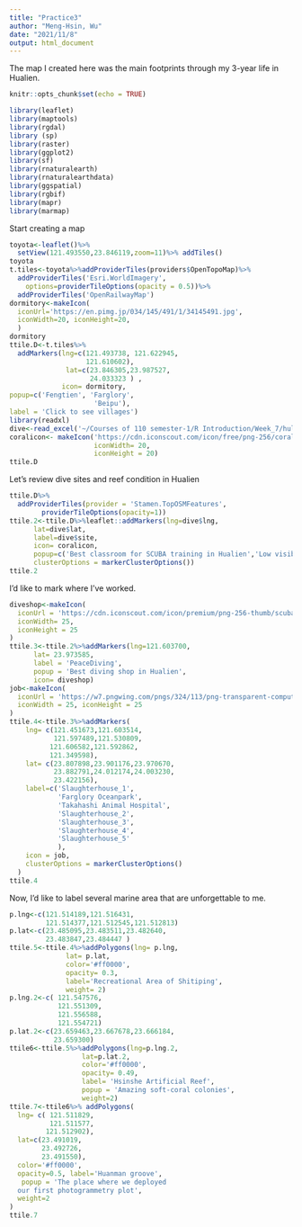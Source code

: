 ```yaml
---
title: "Practice3"
author: "Meng-Hsin, Wu"
date: "2021/11/8"
output: html_document
---
```

The map I  created here was the main footprints through my 3-year life in Hualien.
```r
knitr::opts_chunk$set(echo = TRUE)
```

```r
library(leaflet)
library(maptools)
library(rgdal)
library (sp)
library(raster)
library(ggplot2)
library(sf)
library(rnaturalearth)
library(rnaturalearthdata)
library(ggspatial)
library(rgbif)
library(mapr)
library(marmap)
```
Start creating a map

```r
toyota<-leaflet()%>%
  setView(121.493550,23.846119,zoom=11)%>% addTiles()
toyota
t.tiles<-toyota%>%addProviderTiles(providers$OpenTopoMap)%>%
  addProviderTiles('Esri.WorldImagery',
    options=providerTileOptions(opacity = 0.5))%>%
  addProviderTiles('OpenRailwayMap')
dormitory<-makeIcon(
  iconUrl='https://en.pimg.jp/034/145/491/1/34145491.jpg',
  iconWidth=20, iconHeight=20,
  )
dormitory
ttile.D<-t.tiles%>%
  addMarkers(lng=c(121.493738, 121.622945, 
                   121.610602),
              lat=c(23.846305,23.987527,
                    24.033323 ) ,
             icon= dormitory,
popup=c('Fengtien', 'Farglory',
                     'Beipu'),
label = 'Click to see villages')
library(readxl)
dive<-read_excel('~/Courses of 110 semester-1/R Introduction/Week_7/hulien_dive_spots.xlsx')
coralicon<- makeIcon('https://cdn.iconscout.com/icon/free/png-256/coral-2524619-2112940.png',
                     iconWidth= 20, 
                     iconHeight = 20)
ttile.D

```
Let's review dive sites and reef condition in Hualien

```r
ttile.D%>%
  addProviderTiles(provider = 'Stamen.TopOSMFeatures',
        providerTileOptions(opacity=1))
ttile.2<-ttile.D%>%leaflet::addMarkers(lng=dive$lng,
      lat=dive$lat,
      label=dive$site,
      icon= coralicon,
      popup=c('Best classroom for SCUBA training in Hualien','Low visibility with nice coral condition','High percentage of soft corals','High concentration of suspended particles','Unsuitable for newbie for the mountainous waves','Luxuriant corals inside the levee','Bare rocky bed covered by macroalgae','It is not recommanded to dive in harbor','Grandiose scenery with gorgonians and antipatherians'),
      clusterOptions = markerClusterOptions())
ttile.2
```

I'd like to mark where I've worked.
```r
diveshop<-makeIcon(
  iconUrl = 'https://cdn.iconscout.com/icon/premium/png-256-thumb/scuba-diving-2681342-2224533.png',
  iconWidth= 25,
  iconHeight = 25
)
ttile.3<-ttile.2%>%addMarkers(lng=121.603700,
      lat= 23.973585, 
      label = 'PeaceDiving',
      popup = 'Best diving shop in Hualien',
      icon= diveshop)
job<-makeIcon(
  iconUrl = 'https://w7.pngwing.com/pngs/324/113/png-transparent-computer-icons-symbol-running-work-miscellaneous-text-hand.png',
  iconWidth = 25, iconHeight = 25
)
ttile.4<-ttile.3%>%addMarkers(
    lng= c(121.451673,121.603514,
           121.597489,121.530809,
          121.606582,121.592862,
          121.349598),
    lat= c(23.807898,23.901176,23.970670,
           23.882791,24.012174,24.003230,
           23.422156),
    label=c('Slaughterhouse_1',
            'Farglory Oceanpark',
            'Takahashi Animal Hospital',
            'Slaughterhouse_2',
            'Slaughterhouse_3',
            'Slaughterhouse_4',
            'Slaughterhouse_5'
            ),
    icon = job,
    clusterOptions = markerClusterOptions()
  )
ttile.4

```

Now, I'd like to label several marine area that are unforgettable to me.
```r
p.lng<-c(121.514189,121.516431,
         121.514377,121.512545,121.512813)
p.lat<-c(23.485095,23.483511,23.482640,
         23.483847,23.484447 )
ttile.5<-ttile.4%>%addPolygons(lng= p.lng,
              lat= p.lat, 
              color='#ff0000',
              opacity= 0.3,
              label='Recreational Area of Shitiping',
              weight= 2)
p.lng.2<-c( 121.547576,
            121.551309,
            121.556588,
            121.554721)
p.lat.2<-c(23.659463,23.667678,23.666184,
           23.659300)
ttile6<-ttile.5%>%addPolygons(lng=p.lng.2,
                  lat=p.lat.2,
                  color='#ff0000',
                  opacity= 0.49,
                  label= 'Hsinshe Artificial Reef',
                  popup = 'Amazing soft-coral colonies',
                  weight=2)
ttile.7<-ttile6%>% addPolygons(
  lng= c( 121.511829,
          121.511577,
         121.512902),
  lat=c(23.491019,
        23.492726,
        23.491550),
  color='#ff0000',
  opacity=0.5, label='Huanman groove',
   popup = 'The place where we deployed 
  our first photogrammetry plot',
  weight=2
)
ttile.7
```